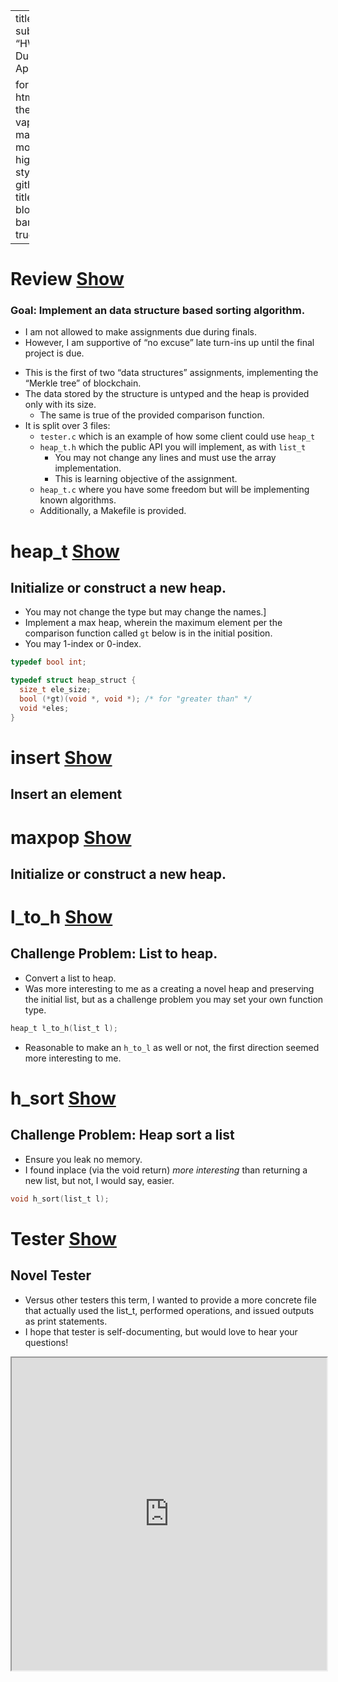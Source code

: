 <style>
  * {
    background-repeat: no-repeat;
    background-attachment: fixed;
  }
</style>

---
title: heap_t
subtitle: "HW 0xC: Due Th, 17 Apr"

format: 
  html:
    theme: vapor
    mainfont: monospace
    highlight-style: github
    title-block-banner: true
---

# Review&nbsp;<a class="btn btn-primary" data-bs-toggle="collapse" href="#review" role="button" aria-expanded="false" aria-controls="review">Show</a>

::: {#review .collapse .multi-collapse}

### Goal: Implement an data structure based sorting algorithm.

:::{.callout-note title="On Due Dates"}

- I am not allowed to make assignments due during finals.
- However, I am supportive of "no excuse" late turn-ins up until the final project is due.

:::

- This is the first of two "data structures" assignments, implementing the "Merkle tree" of blockchain.
- The data stored by the structure is untyped and the heap is provided only with its size.
  - The same is true of the provided comparison function.
- It is split over 3 files:
  - `tester.c` which is an example of how some client could use `heap_t`
  - `heap_t.h` which the public API you will implement, as with `list_t`
    - You may not change any lines and must use the array implementation.
    - This is learning objective of the assignment.
  - `heap_t.c` where you have some freedom but will be implementing known algorithms.
  - Additionally, a Makefile is provided.

:::

# heap_t&nbsp;<a class="btn btn-primary" data-bs-toggle="collapse" href="#heaper" role="button" aria-expanded="false" aria-controls = "heaper">Show</a>

::: {#heaper .collapse .multi-collapse}

## Initialize or construct a new heap.

- You may not change the type but may change the names.]
- Implement a max heap, wherein the maximum element per the comparison function called `gt` below is in the initial position.
- You may 1-index or 0-index.

```.c
typedef bool int;

typedef struct heap_struct {
  size_t ele_size;
  bool (*gt)(void *, void *); /* for "greater than" */
  void *eles;
}
```



:::



# insert&nbsp;<a class="btn btn-primary" data-bs-toggle="collapse" href="#header" role="button" aria-expanded="false" aria-controls = "header">Show</a>

::: {#header .collapse .multi-collapse}

## Insert an element


:::



# maxpop&nbsp;<a class="btn btn-primary" data-bs-toggle="collapse" href="#maxpop" role="button" aria-expanded="false" aria-controls = "maxpop">Show</a>

::: {#maxpop .collapse .multi-collapse}

## Initialize or construct a new heap.

:::


# l_to_h&nbsp;<a class="btn btn-primary" data-bs-toggle="collapse" href="#option" role="button" aria-expanded="false" aria-controls = "option">Show</a>

::: {#option .collapse .multi-collapse}

## Challenge Problem: List to heap.

- Convert a list to heap.
- Was more interesting to me as a creating a novel heap and preserving the initial list, but as a challenge problem you may set your own function type.

```.c
heap_t l_to_h(list_t l);
```

- Reasonable to make an `h_to_l` as well or not, the first direction seemed more interesting to me.

:::

# h_sort&nbsp;<a class="btn btn-primary" data-bs-toggle="collapse" href="#h_sort" role="button" aria-expanded="false" aria-controls = "h_sort">Show</a>

::: {#h_sort .collapse .multi-collapse}

## Challenge Problem: Heap sort a list

- Ensure you leak no memory.
- I found inplace (via the void return) *more interesting* than returning a new list, but not, I would say, easier.

```.c
void h_sort(list_t l);
```

:::


# Tester&nbsp;<a class="btn btn-primary" data-bs-toggle="collapse" href="#tester" role="button" aria-expanded="false" aria-controls = "tester">Show</a>

::: {#tester .collapse .multi-collapse}

## Novel Tester

- Versus other testers this term, I wanted to provide a more concrete file that actually used the list_t, performed operations, and issued outputs as print statements.
- I hope that tester is self-documenting, but would love to hear your questions!

<iframe width="100%" height="500em" src="https://cd-public.github.io/calvinism/?uri=https://raw.githubusercontent.com/cd-c89/crypto/refs/heads/main/list_t/tester.c"></iframe>


:::